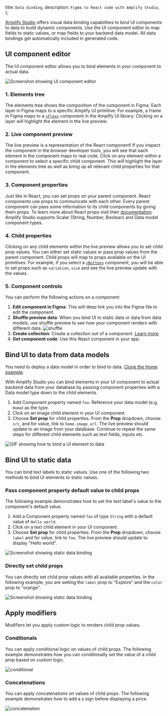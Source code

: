   title: `Data binding`,
  description: `Figma to React code with Amplify Studio`,
};

[Amplify Studio](/console/adminui/start/#logging-in-and-creating-an-app) offers visual data binding capabilities to bind UI components to data to build dynamic components. Use the UI component editor to map fields to static values, or map fields to your backend data model. All data bindings get automatically included in generated code.

## UI component editor

The UI component editor allows you to bind elements in your component to actual data. 

![Screenshot showing UI component editor](/images/console/ui-component-editor.png)

### 1. Elements tree
The elements tree shows the composition of the component in Figma. Each layer in Figma maps to a specific Amplify UI primitive. For example, a frame in Figma maps to a [`<Flex>`](https://ui.docs.amplify.aws/react/components/flex) component in the Amplify UI library. Clicking on a layer will highlight the element in the live preview.

### 2. Live component preview
The live preview is a representation of the React component! If you inspect the component in the browser developer tools, you will see that each element in the component maps to real code. Click on any element within a component to select a specific child component. This will highlight the layer in the elements tree as well as bring up all relevant child properties for that component.

### 3. Component properties
Just like in React, you can set props on your parent component. React components use props to communicate with each other. Every parent component can pass some information to its child components by giving them props. To learn more about React props visit their [documentation](https://beta.reactjs.org/learn/passing-props-to-a-component). Amplify Studio supports Scalar (String, Number, Boolean) and Data model component types. 

### 4. Child properties
Clicking on any child elements within the live preview allows you to set child prop values. You can either set static values or pass prop values from the parent component. Child props will map to props available on the UI primitives. For example, if you select a [`<Button>`](https://ui.docs.amplify.aws/react/components/button) component, you will be able to set props such as `variation`, `size` and see the live preview update with the values. 

### 5. Component controls
You can perform the following actions on a component:
1. **Edit component in Figma**: This will deep link you into the Figma file to edit the component.
2. **Shuffle preview data**: When you bind UI to static data or data from data models, use shuffle preview to see how your component renders with different data.
  ![shuffle](/images/console/ui-shuffle.gif)
3. **Create collection**: Create a collection out of a component. [Learn more](/console/uibuilder/collections).
4. **Get component code**: Use this React component in your app.

## Bind UI to data from data models

<Callout>

You need to deploy a data model in order to bind to data. [Clone the Home example](https://sandbox.amplifyapp.com/schema-design/a66f071a-4eea-4277-8d03-a851f2a08e79/clone).

</Callout>

With Amplify Studio you can bind elements in your UI component to actual backend data from your database by passing component properties with a Data model type down to the child elements.

1. Add Component property named `foo`. Reference your data model (e.g. `Home`) as the type.
2. Click on an image child element in your UI component.
3. Choose **Set prop** for child properties. From the **Prop** dropdown, choose `src`, and for value, link to `home.image_url`.
The live preview should update to an image from your database. Continue to repeat the same steps for different child elements such as text fields, inputs etc.

![GIF showing how to bind a UI element to data](/images/console/ui-databind.gif)

## Bind UI to static data

You can bind text labels to static values. Use one of the following two methods to bind UI elements to static values.

### Pass component property default value to child props
The following example demonstrates how to set the text label's value to the component's default value.
1. Add a Component property named `foo` of type `String` with a default value of `Hello world`.
2. Click on a text child element in your UI component.
3. Choose **Set prop** for child properties. From the **Prop** dropdown, choose `label` and for value, link to `foo`.
The live preview should update to display "Hello world".

![Screenshot showing static data binding](/images/console/ui-staticbind.png)

### Directly set child props
You can directly set child prop values with all available properties. In the following example, you are setting the `label` prop to "Explore" and the `color` prop to "orange".

![Screenshot showing static data binding](/images/console/ui-staticbind2.png)


## Apply modifiers

Modifiers let you apply custom logic to renders child prop values.

### Conditionals 

You can apply conditional logic on values of child props. The following example demonstrates how you can conditionally set the value of a child prop based on custom logic.

![conditional](/images/console/ui-conditional.png)

### Concatenations

You can apply concatenations on values of child props. The following example demonstrates how to add a `$` sign before displaying a price.

![concatenation](/images/console/ui-concat.png)
